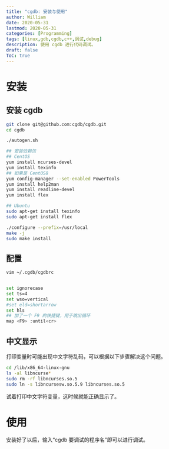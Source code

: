 ```yaml
---
title: "cgdb: 安装与使用"
author: William
date: 2020-05-31
lastmod: 2020-05-31
categories: [Programming]
tags: [linux,gdb,cgdb,c++,调试,debug]
description: 使用 cgdb 进行代码调试。
draft: false
ToC: true
---
```


# 安装

## 安装 cgdb 

```bash
git clone git@github.com:cgdb/cgdb.git
cd cgdb

./autogen.sh

## 安装依赖包
## CentOS
yum install ncurses-devel
yum install texinfo
## 如果是 CentOS8
yum config-manager --set-enabled PowerTools
yum install help2man
yum install readline-devel
yum install flex

## Ubuntu
sudo apt-get install texinfo
sudo apt-get install flex

./configure --prefix=/usr/local
make -j
sudo make install
```

## 配置

```bash
vim ~/.cgdb/cgdbrc


set ignorecase
set ts=4
set wso=vertical
#set eld=shortarrow
set hls
## 加了一个 F9 的快捷键，用于跳出循环
map <F9> :until<cr>
```

## 中文显示
打印变量时可能出现中文字符乱码，可以根据以下步骤解决这个问题。

```bash
cd /lib/x86_64-linux-gnu 
ls -al libncurse* 
sudo rm -rf libncurses.so.5
sudo ln -s libncursesw.so.5.9 libncurses.so.5
```

试着打印中文字符变量，这时候就能正确显示了。



# 使用
安装好了以后，输入“cgdb 要调试的程序名”即可以进行调试。

